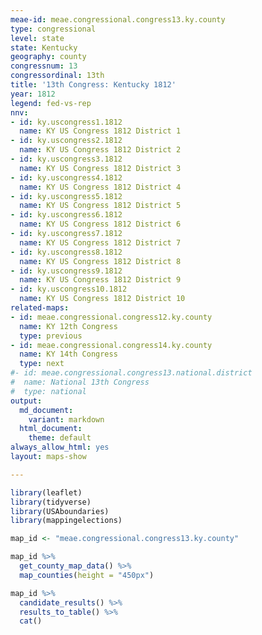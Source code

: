 ```yaml
---
meae-id: meae.congressional.congress13.ky.county
type: congressional
level: state
state: Kentucky
geography: county
congressnum: 13
congressordinal: 13th
title: '13th Congress: Kentucky 1812'
year: 1812
legend: fed-vs-rep
nnv:
- id: ky.uscongress1.1812
  name: KY US Congress 1812 District 1
- id: ky.uscongress2.1812
  name: KY US Congress 1812 District 2
- id: ky.uscongress3.1812
  name: KY US Congress 1812 District 3
- id: ky.uscongress4.1812
  name: KY US Congress 1812 District 4
- id: ky.uscongress5.1812
  name: KY US Congress 1812 District 5
- id: ky.uscongress6.1812
  name: KY US Congress 1812 District 6
- id: ky.uscongress7.1812
  name: KY US Congress 1812 District 7
- id: ky.uscongress8.1812
  name: KY US Congress 1812 District 8
- id: ky.uscongress9.1812
  name: KY US Congress 1812 District 9
- id: ky.uscongress10.1812
  name: KY US Congress 1812 District 10
related-maps:
- id: meae.congressional.congress12.ky.county
  name: KY 12th Congress
  type: previous
- id: meae.congressional.congress14.ky.county
  name: KY 14th Congress
  type: next
#- id: meae.congressional.congress13.national.district
#  name: National 13th Congress
#  type: national
output:
  md_document:
    variant: markdown
  html_document:
    theme: default
always_allow_html: yes
layout: maps-show

---
```


```r
library(leaflet)
library(tidyverse)
library(USAboundaries)
library(mappingelections)

map_id <- "meae.congressional.congress13.ky.county"
```

<div class="map">

```r
map_id %>%
  get_county_map_data() %>%
  map_counties(height = "450px")
```

</div>

<div class="results-table">

```r
map_id %>%
  candidate_results() %>%
  results_to_table() %>%
  cat()
```

</div>
